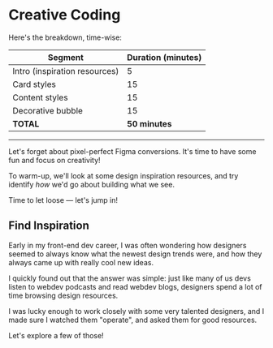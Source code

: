 # Creative Coding

Here's the breakdown, time-wise:

| Segment                       | Duration (minutes) |
| ----------------------------- | ------------------ |
| Intro (inspiration resources) | 5                  |
| Card styles                   | 15                 |
| Content styles                | 15                 |
| Decorative bubble             | 15                 |
| **TOTAL**                     | **50 minutes**     |

---

Let's forget about pixel-perfect Figma conversions. It's time to have some fun and focus on creativity!

To warm-up, we'll look at some design inspiration resources, and try identify _how_ we'd go about building what we see.

Time to let loose — let's jump in!

## Find Inspiration

Early in my front-end dev career, I was often wondering how designers seemed to always know what the newest design trends were, and how they always came up with really cool new ideas.

I quickly found out that the answer was simple: just like many of us devs listen to webdev podcasts and read webdev blogs, designers spend a lot of time browsing design resources.

I was lucky enough to work closely with some very talented designers, and I made sure I watched them "operate", and asked them for good resources.

Let's explore a few of those!
